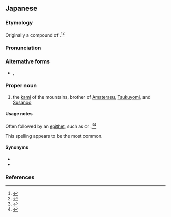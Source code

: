 ==Japanese==
<div style="float:right;">
{{wikipedia|lang=ja|オオヤマツミ|大山祇}}
{{wikipedia|Ōyamatsumi}}

</div>
{{ja-kanjitab|yomi=k|おお|やま|み}}

===Etymology===
Originally a compound of {{compound|lang=ja|sort=おおやまつみ|大|tr1=ō|t1=great|山|tr2=yama|t2=mountain|つ|tr3=tsu|pos3={{etyl|ojp|-}} possessive particle|神|tr4=mi|t4=god, spirit}}.<ref name="KDJ">{{R:Kokugo Dai Jiten}}</ref><ref name="DJR">{{R:Daijirin}}</ref>

===Pronunciation===
{{ja-pron|yomi=k|おおやまつみ}}

===Alternative forms===
* {{ja-l|大山津見}}, {{ja-l|大山積}}

===Proper noun===
{{ja-pos|proper|おおやまつみ|hhira=おほやまつみ}}

# {{lb|ja|mythology|Shinto|sort=おおやまつみ}} the [[kami]] of the mountains, brother of [[Amaterasu]], [[Tsukuyomi]], and [[Susanoo]]

====Usage notes====
Often followed by an [[epithet]], such as {{m|ja|の}}{{m|ja|命|tr=no mikoto||august, the venerable}} or {{m|ja|の}}{{m|ja|神|tr=no kami||the god}}.<ref name="KDJ">{{R:Kokugo Dai Jiten}}</ref><ref name="DJR">{{R:Daijirin}}</ref>

This spelling appears to be the most common.

====Synonyms====
* {{ja-r|大山積命|^おおやまつみ の ^みこと}}
* {{ja-r|大山積神|^おおやまつみ の ^かみ}}

===References===
<references/>